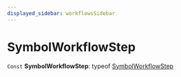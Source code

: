 ```yaml
---
displayed_sidebar: workflowsSidebar
---
```



# SymbolWorkflowStep

 `Const` **SymbolWorkflowStep**: typeof [SymbolWorkflowStep](SymbolWorkflowStep.mdx)
